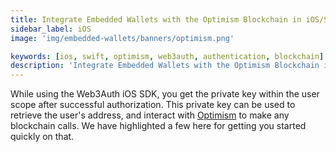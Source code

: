 ```yaml
---
title: Integrate Embedded Wallets with the Optimism Blockchain in iOS/Swift Applications
sidebar_label: iOS
image: 'img/embedded-wallets/banners/optimism.png'

keywords: [ios, swift, optimism, web3auth, authentication, blockchain]
description: 'Integrate Embedded Wallets with the Optimism Blockchain in iOS/Swift Applications | Embedded Wallets'
---
```



While using the Web3Auth iOS SDK, you get the private key within the user scope after successful authorization. This private key can be used to retrieve the user's address, and interact with [Optimism](https://optimism.io/) to make any blockchain calls. We have highlighted a few here for getting you started quickly on that.

<EVMInteraction />
